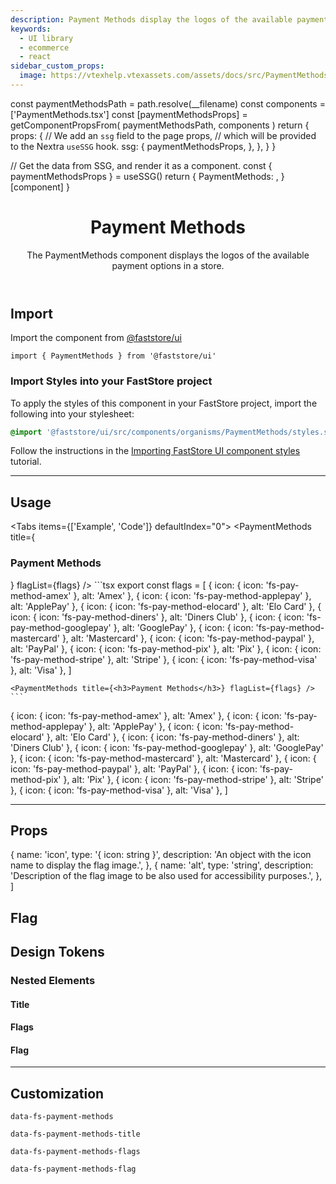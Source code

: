 ```yaml
---
description: Payment Methods display the logos of the available payment options in a store.
keywords:
  - UI library
  - ecommerce
  - react
sidebar_custom_props:
  image: https://vtexhelp.vtexassets.com/assets/docs/src/PaymentMethods___b0f344b254360daa53406cd631887adf.png
---
```




  const paymentMethodsPath = path.resolve(__filename)
  const components = ['PaymentMethods.tsx']
  const [paymentMethodsProps] = getComponentPropsFrom(
    paymentMethodsPath,
    components
  )
  return {
    props: {
      // We add an `ssg` field to the page props,
      // which will be provided to the Nextra `useSSG` hook.
      ssg: {
        paymentMethodsProps,
      },
    },
  }
}

  // Get the data from SSG, and render it as a component.
  const { paymentMethodsProps } = useSSG()
  return {
    PaymentMethods: <PropsSection propsList={paymentMethodsProps} />,
  }[component]
}

<header>

# Payment Methods

The PaymentMethods component displays the logos of the available payment options in a store.

</header>

## Import

Import the component from [@faststore/ui](/../components)

```tsx
import { PaymentMethods } from '@faststore/ui'
```

### Import Styles into your FastStore project

To apply the styles of this component in your FastStore project, import the following into your stylesheet:

```scss copy
@import '@faststore/ui/src/components/organisms/PaymentMethods/styles.scss';
```

Follow the instructions in the [Importing FastStore UI component styles](/docs/customizing/importing-styles-to-faststore-ui-components) tutorial.

---

## Usage

<Tabs items={['Example', 'Code']} defaultIndex="0">
  <Tab>
    <OverviewSection>
      <PaymentMethods title={<h3>Payment Methods</h3>} flagList={flags} />
    </OverviewSection>
  </Tab>
  <Tab>
    ```tsx
    export const flags = [
      { icon: { icon: 'fs-pay-method-amex' }, alt: 'Amex' },
      { icon: { icon: 'fs-pay-method-applepay' }, alt: 'ApplePay' },
      { icon: { icon: 'fs-pay-method-elocard' }, alt: 'Elo Card' },
      { icon: { icon: 'fs-pay-method-diners' }, alt: 'Diners Club' },
      { icon: { icon: 'fs-pay-method-googlepay' }, alt: 'GooglePay' },
      { icon: { icon: 'fs-pay-method-mastercard' }, alt: 'Mastercard' },
      { icon: { icon: 'fs-pay-method-paypal' }, alt: 'PayPal' },
      { icon: { icon: 'fs-pay-method-pix' }, alt: 'Pix' },
      { icon: { icon: 'fs-pay-method-stripe' }, alt: 'Stripe' },
      { icon: { icon: 'fs-pay-method-visa' }, alt: 'Visa' },
    ]

    <PaymentMethods title={<h3>Payment Methods</h3>} flagList={flags} />
    ```

  </Tab>
</Tabs>

  { icon: { icon: 'fs-pay-method-amex' }, alt: 'Amex' },
  { icon: { icon: 'fs-pay-method-applepay' }, alt: 'ApplePay' },
  { icon: { icon: 'fs-pay-method-elocard' }, alt: 'Elo Card' },
  { icon: { icon: 'fs-pay-method-diners' }, alt: 'Diners Club' },
  { icon: { icon: 'fs-pay-method-googlepay' }, alt: 'GooglePay' },
  { icon: { icon: 'fs-pay-method-mastercard' }, alt: 'Mastercard' },
  { icon: { icon: 'fs-pay-method-paypal' }, alt: 'PayPal' },
  { icon: { icon: 'fs-pay-method-pix' }, alt: 'Pix' },
  { icon: { icon: 'fs-pay-method-stripe' }, alt: 'Stripe' },
  { icon: { icon: 'fs-pay-method-visa' }, alt: 'Visa' },
]

---

## Props

<PaymentMethodsPropsSection component="PaymentMethods" />

  {
    name: 'icon',
    type: '{ icon: string }',
    description: 'An object with the icon name to display the flag image.',
  },
  {
    name: 'alt',
    type: 'string',
    description:
      'Description of the flag image to be also used for accessibility purposes.',
  },
]

## Flag

<PropsSection propsList={propsFlag} />

## Design Tokens

### Nested Elements

#### Title

<TokenTable>
  <TokenRow
    token="--fs-payment-methods-title-size"
    value="var(--fs-text-size-body)"
  />
  <TokenRow
    token="--fs-payment-methods-title-weight"
    value="var(--fs-text-weight-bold)"
  />
  <TokenRow token="--fs-payment-methods-title-line-height" value="1.25" />
</TokenTable>

#### Flags

<TokenTable>
  <TokenRow
    token="--fs-payment-methods-flags-row-gap"
    value="var(--fs-spacing-1)"
  />
  <TokenRow
    token="--fs-payment-methods-flags-margin-top"
    value="var(--fs-spacing-3)"
  />
</TokenTable>

#### Flag

<TokenTable>
  <TokenRow
    token="--fs-payment-methods-flag-width"
    value="var(--fs-spacing-5)"
  />
  <TokenRow
    token="--fs-payment-methods-flag-height"
    value="var(--fs-spacing-4)"
  />
  <TokenRow
    token="--fs-payment-methods-flag-bkg-color"
    value="var(--fs-color-neutral-0)"
    isColor
  />
  <TokenRow
    token="--fs-payment-methods-flag-border-width"
    value="var(--fs-border-width)"
  />
  <TokenRow
    token="--fs-payment-methods-flag-border-color"
    value="var(--fs-color-neutral-3)"
    isColor
  />
  <TokenRow
    token="--fs-payment-methods-flag-border-radius"
    value="var(--fs-border-radius-small)"
  />
</TokenTable>

---

## Customization

`data-fs-payment-methods`

`data-fs-payment-methods-title`

`data-fs-payment-methods-flags`

`data-fs-payment-methods-flag`

